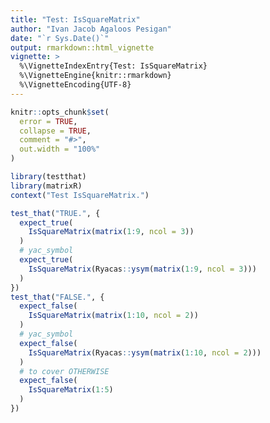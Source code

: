```yaml
---
title: "Test: IsSquareMatrix"
author: "Ivan Jacob Agaloos Pesigan"
date: "`r Sys.Date()`"
output: rmarkdown::html_vignette
vignette: >
  %\VignetteIndexEntry{Test: IsSquareMatrix}
  %\VignetteEngine{knitr::rmarkdown}
  %\VignetteEncoding{UTF-8}
---
```



```r
knitr::opts_chunk$set(
  error = TRUE,
  collapse = TRUE,
  comment = "#>",
  out.width = "100%"
)
```



```r
library(testthat)
library(matrixR)
context("Test IsSquareMatrix.")
```



```r
test_that("TRUE.", {
  expect_true(
    IsSquareMatrix(matrix(1:9, ncol = 3))
  )
  # yac_symbol
  expect_true(
    IsSquareMatrix(Ryacas::ysym(matrix(1:9, ncol = 3)))
  )
})
test_that("FALSE.", {
  expect_false(
    IsSquareMatrix(matrix(1:10, ncol = 2))
  )
  # yac_symbol
  expect_false(
    IsSquareMatrix(Ryacas::ysym(matrix(1:10, ncol = 2)))
  )
  # to cover OTHERWISE
  expect_false(
    IsSquareMatrix(1:5)
  )
})
```

